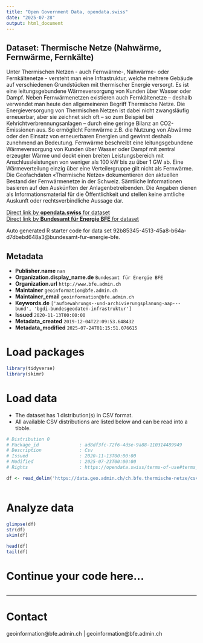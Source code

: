 ```yaml
---
title: "Open Government Data, opendata.swiss"
date: "2025-07-28"
output: html_document
---
```


## Dataset: Thermische Netze (Nahwärme, Fernwärme, Fernkälte)

Unter Thermischen Netzen - auch Fernwärme-, Nahwärme- oder Fernkältenetze - versteht man eine Infrastruktur, welche mehrere Gebäude auf verschiedenen Grundstücken mit thermischer Energie versorgt. Es ist eine leitungsgebundene Wärmeversorgung von Kunden über Wasser oder Dampf. Neben Fernwärmenetzen existieren auch Fernkältenetze – deshalb verwendet man heute den allgemeineren Begriff Thermische Netze. Die Energieversorgung von Thermischen Netzen ist dabei nicht zwangsläufig erneuerbar, aber sie zeichnet sich oft – so zum Beispiel bei Kehrichtverbrennungsanlagen – durch eine geringe Bilanz an CO2-Emissionen aus. So ermöglicht Fernwärme z.B. die Nutzung von Abwärme oder den Einsatz von erneuerbaren Energien und gewinnt deshalb zunehmend an Bedeutung. Fernwärme beschreibt eine leitungsgebundene Wärmeversorgung von Kunden über Wasser oder Dampf mit zentral erzeugter Wärme und deckt einen breiten Leistungsbereich mit Anschlussleistungen von weniger als 100 kW bis zu über 1 GW ab. Eine Wärmeverteilung einzig über eine Verteilergruppe gilt nicht als Fernwärme. Die Geofachdaten «Thermische Netze» dokumentieren den aktuellen Bestand der Fernwärmenetze in der Schweiz. Sämtliche Informationen basieren auf den Auskünften der Anlagenbetreibenden. Die Angaben dienen als Informationsmaterial für die Öffentlichkeit und stellen keine amtliche Auskunft oder rechtsverbindliche Aussage dar.

[Direct link by **opendata.swiss** for dataset](https://opendata.swiss/de/dataset/thermische-netze-nahwarme-fernwarme-fernkalte)<br>
[Direct link by **Bundesamt für Energie BFE** for dataset](https://www.bfe.admin.ch/thermische-netze)

Auto generated R starter code for data set 92b85345-4513-45a8-b64a-d7dbebd648a3@bundesamt-fur-energie-bfe.

## Metadata

- **Publisher.name** `nan`
- **Organization.display_name.de** `Bundesamt für Energie BFE`
- **Organization.url** `http://www.bfe.admin.ch`
- **Maintainer** `geoinformation@bfe.admin.ch`
- **Maintainer_email** `geoinformation@bfe.admin.ch`
- **Keywords.de** `['aufbewahrungs--und-archivierungsplanung-aap---bund', 'bgdi-bundesgeodaten-infrastruktur']`
- **Issued** `2020-11-13T00:00:00`
- **Metadata_created** `2019-12-04T22:09:53.648432`
- **Metadata_modified** `2025-07-24T01:15:51.076615`


# Load packages

```r

library(tidyverse)
library(skimr)

```

# Load data

-   The dataset has 1 distribution(s) in CSV format.
-   All available CSV distributions are listed below and can be read into a tibble.

```r

# Distribution 0
# Package_id               : ad8df3fc-72f6-4d5e-9a88-110314489949
# Description              : Csv
# Issued                   : 2020-11-13T00:00:00
# Modified                 : 2025-07-23T00:00:00
# Rights                   : https://opendata.swiss/terms-of-use#terms_by

df <- read_delim('https://data.geo.admin.ch/ch.bfe.thermische-netze/csv/2056/ch.bfe.thermische-netze.zip')



```

# Analyze data

```r

glimpse(df)
str(df)
skim(df)

head(df)
tail(df)

```

# Continue your code here...

```r

```

------------------------------------------------------------------------

# Contact

geoinformation@bfe.admin.ch | geoinformation@bfe.admin.ch

